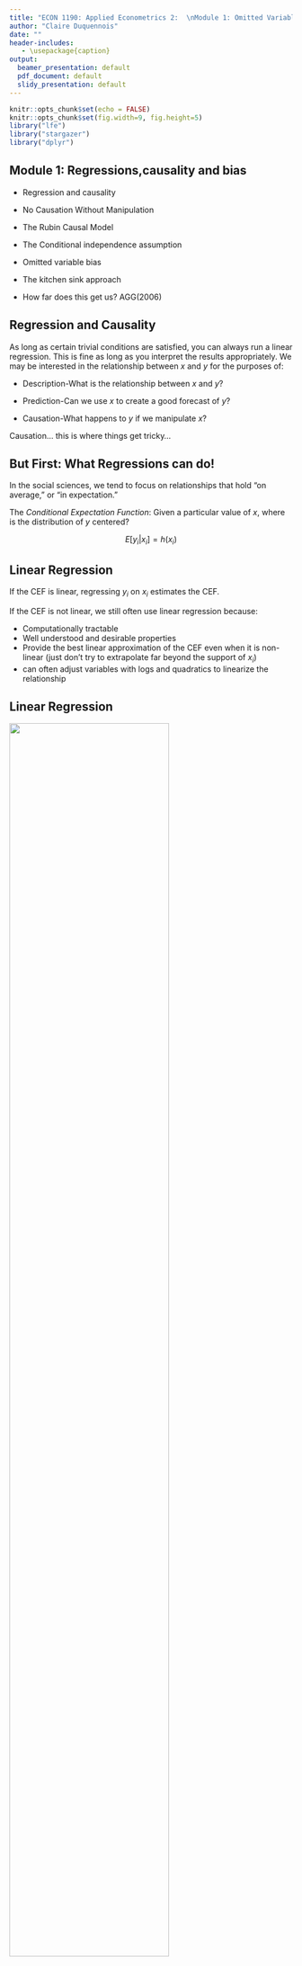 ```yaml
---
title: "ECON 1190: Applied Econometrics 2:  \nModule 1: Omitted Variable Bias"
author: "Claire Duquennois"
date: ""
header-includes:
   - \usepackage{caption}
output:
  beamer_presentation: default
  pdf_document: default
  slidy_presentation: default
---
```



```r
knitr::opts_chunk$set(echo = FALSE)
knitr::opts_chunk$set(fig.width=9, fig.height=5) 
library("lfe")
library("stargazer")
library("dplyr")

```
## Module 1: Regressions,causality and bias

- Regression and causality

- No Causation Without Manipulation

- The Rubin Causal Model

- The Conditional independence assumption

- Omitted variable bias

- The kitchen sink approach

- How far does this get us? AGG(2006)


## Regression and Causality

As long as certain trivial conditions are satisfied, you can always run a linear regression. This is fine as long as you interpret the results appropriately. We may be interested in the relationship between $x$ and $y$ for the purposes of:

- Description-What is the relationship between $x$ and $y$?

- Prediction-Can we use $x$ to create a good forecast of $y$?

- Causation-What happens to $y$ if we manipulate $x$?

Causation... this is where things get tricky...

## But First: What Regressions can do!

In the social sciences, we tend to focus on relationships that hold "on average," or "in expectation."  

The *Conditional Expectation Function*: Given a particular value of $x$, where is the distribution of $y$ centered?

$$
E[y_i|x_i]=h(x_i)
$$




## Linear Regression

If the CEF is linear, regressing $y_i$ on $x_i$ estimates the CEF. 

If the CEF is not linear, we still often use linear regression because:

- Computationally tractable
- Well understood and desirable properties
- Provide the best linear approximation of the CEF even when it is non-linear (just don't try to extrapolate far beyond the support of $x_i$)
- can often adjust variables with logs and quadratics to linearize the relationship

## Linear Regression

\center ![]("images\linearprojectioncomic.png"){width=75%}



## Estimating the CEF

Let 

$$
y_i=\beta_0+\beta_1x_i+\epsilon
$$

- Run a linear regression of $y_i$ on $x_i$ 

- Get estimates $\hat{\beta}_0$ and $\hat{\beta}_1$ of the true population $\beta_0$ and $\beta_1$

- Calculate $\hat{y}_i=\hat{\beta}_0+\hat{\beta}_1x_i$, the predicted value for $y_i$ given $x_i$, such that 
$$
\hat{y}_i=E[y_i|x_i], \text{ the CEF.}
$$
If you are interested in description or prediction, this is fine and we can end the class here!

## Application: Regression for Prediction

Who might be interested in using regressions for prediction?

Suppose you are a bank interested in predicting customer's ability to repay student loans. You have a subset of CPS data on earnings and the number of years spent in education. 

You estimate the following on working age adults (22+):

$$
Income_i=\beta_0+\beta_1 Schooling_i+\epsilon_i
$$



## Application: Regression for Prediction

\tiny
```r

mydata<-read.csv("cps_clean.csv")

reg1<-lm(inctot~edu,mydata[mydata$age>22,])
summary(reg1)

```

**Interpret your results.**


## Application: Regression for Prediction

\tiny
```r

summary(reg1)

```
\normalsize
So an extra year of education **predicts** earnings that are 8,054 USD higher (since $\hat{\beta}_1=8054$). 



## Application: Regression for Prediction

Using these estimate we can predict the difference in annual income between a high school and college grad as

$$\begin{aligned}
\widehat{Income}_{col}-\widehat{Income}_{hs} & =(\hat{\beta_0}+\hat{\beta_1}*16)-(\hat{\beta_0}+\hat{\beta_1}*12)\\
& =\hat{\beta_1}*4\\
& = 8,054*4=\$32,216.
\end{aligned}$$

So we would **predict** annual returns of $32,216.

## Application: Regression for Prediction

Alternatively, we could create an indicator variable set to 1 for individuals with college educations and estimate it on the subset of individuals who have at least 12 years of schooling:

\begin{equation}
\begin{split}
Income_i=\beta_0+\beta_1 CollGrad_i+\epsilon_i
\end{split}
\end{equation}

## Application: Regression for Prediction

\tiny
```r
mydata$collgrad<-NA
mydata$collgrad[mydata$edu<16]<-0
mydata$collgrad[mydata$edu>=16]<-1

reg2<-lm(inctot~collgrad,mydata[mydata$edu>=12 & mydata$age>22,])
summary(reg2)

```

\normalsize
Interpret your results. 

## Application: Regression for Prediction

\tiny
```r
mydata$collgrad<-NA
mydata$collgrad[mydata$edu<16]<-0
mydata$collgrad[mydata$edu>=16]<-1

reg2<-lm(inctot~collgrad,mydata[mydata$edu>=12 & mydata$age>22,])
summary(reg2)

```

\normalsize
$\hat{\beta}_1=44,842$, so having a four year college degree \textbf{predicts} earnings that are \$44,842 higher.


## Application: Regression for Prediction

The key point: we are not saying that the college degree **caused** higher earnings, but it does **predict** higher earnings. For many applications, prediction is enough. 

To get causation, we need to do a lot more work. 

\center ![]("images\corcauscomic.png"){width=75%}


## "No Causation Without Manipulation"

**What if we are interested in causal effects?** 

It was easy to estimate the relationship between income and schooling. As illustrated in the application, I estimated

$$
Income_i=\beta_0+\beta_i Schooling_i+\epsilon 
$$
and was able to recover the conditional expectation function

$$
E[Income_i|Schooling_i]=\hat{Income}_i=\hat{\beta}_0+\hat{\beta}_1Schooling_i 
$$
BUT this only tells us how income and schooling co-vary. This **DOES NOT** tell us what would happen to income if there was an **"exogenous"** change in schooling. 


## What is the difference? 

Here, schooling is **"endogenously"** determined. 

**Who is most likely to select into schooling?**

## What is the difference? 

Here, schooling is **"endogenously"** determined. For example:

- those who expect to benefit the most select into schooling.

- those with the highest family incomes select into schooling. 

A regression coefficient estimated using data on **endogenous** schooling choices will not  correspond to the effects of an **exogenous** change in schooling. 

To estimate the **causal** effect, we will need to identify some type of **manipulation** that created an **exogenous** change in schooling.  

## A note on interpretation

It in NOT the case that the endogenous estimate is \textit{wrong} and the exogenous estimate is \textit{right}. They are simply measuring different things and should be interpreted accordingly. 

Regarding our estimates using the endogenous CPS data:

**CORRECT:**

*"We can expect the earnings of a person with one additional year of schooling to be $ $\hat{\beta}_1$ higher."*

**INCORRECT:**

*"One additional year of schooling CAUSES earnings to increase by $ $\hat{\beta}_1$."*


## The Rubin Causal Model

**_Two roads diverged in a yellow wood,_**  
**_And sorry I could not travel both_**  
**_--Robert Frost_**

To understand causal inference, it is helpful to think about how a unit has different potential outcomes depending on it's treatment status. 

## The Rubin Causal Model


Let $D_i$ be a binary treatment variable that could affect $Y_i$ which is the outcome $Y$ of observation $i$. Each unit faces two potential outcomes:

$$
\begin{split}
Y_i& = \begin{cases}
      Y_i(1) & \text{ if } D_i=1 \text{ (\textit{i is in the treatment group})}\\
      Y_i(0) & \text{ if } D_i=0 \text{ (\textit{i is in the control group})}
    \end{cases}  \\
\end{split}
$$
The problem: Unobserved **counterfactuals**. We will never observe both $Y_i(1)$ and $Y_i(0)$. 


## Example: Does going to college cause higher earnings?


Let the treatment, $D_i$ be going to college. Each high school graduate faces two potential outcomes:

$$
\begin{split}
\text{\textit{i's potential outcomes}}= \begin{cases}
      earn_{i,col} & \text{ if \textit{i} goes to college} \text{ (\textit{treatment})}\\
      earn_{i,no col} & \text{ if \textit{i} no college} \text{ (\textit{control})}
    \end{cases}  
\end{split}
$$

We can conceive of both  $earn_{i,col}$ and $earn_{i,no col}$ (but will only ever observe one or the other).

The treatment is potentially manipulable: we can imagine a policy or intervention that could make either of these values observable. 

## "No Causation without Manipulation" (2)

Can you conceptualize both $Y_i(1)$ and $Y_i(0)$ for the same unit?

**\underline{If no:}** $D$ does not correspond to a potentially manipulable treatment.

- We need to further define the problem. 

**Example: Does being a woman \underline{cause} lower earnings?**


## "No Causation without Manipulation" (2)

Can you conceptualize both $Y_i(1)$ and $Y_i(0)$ for the same unit?

**\underline{If no:}** $D$ does not correspond to a potentially manipulable treatment.

- We need to further define the problem. 

**Example: Does being a woman \underline{cause} lower earnings?**

It is not possible for me to imagine some intervention that would reveal what my earnings outcome would have been if I was a man. 

We know that being a woman **_predicts_** lower earnings, but the causal question as posed is ill defined.

## Causal Effects

The difference in $i$'s observed outcome and the counterfactual is $\tau_i$, the causal effect of treatment $D$ on the outcome $Y$ for unit $i$. So


$$
Y_i(1)-Y_i(0)=\tau_i
$$
Note: the treatment effect is relative and specific to observation $i$.

But how can we identify $\tau_i$ if we never observe both $Y_i(1)$ and $Y_i(0)$, the realized outcome and the counterfactual, for a given unit?


## The Fundamental Problem of Causal Inference

It is impossible to observe the value of $Y_i(1)$ and $Y_i(0)$ in the same unit $i$ and, therefore, it is impossible to observe $\tau_i$, the effect for unit $i$ of the treatment on it's outcome, $Y_i$. (Holland 1986)

\centering
__So, are we doomed?__

## The Fundamental Problem of Causal Inference

It is impossible to observe the value of $Y_i(1)$ and $Y_i(0)$ in the same unit $i$ and, therefore, it is impossible to observe $\tau_i$, the effect for unit $i$ of the treatment on it's outcome, $Y_i$. (Holland 1986)

\centering
__So, are we doomed?__

\raggedright

No! Though we can't identify $\tau_i$ at the unit level, we can identify the *Average Causal Treatment Effect* (ATE) 



$$
\bar{\tau}=E[\tau_i]=E[Y_i(1)-Y_i(0)]=E[Y_i(1)]-E[Y_i(0)]
$$

with the right research design, we can recover $\bar{\tau}$.



## Getting to an econometric specification

Each observation faces two potential outcomes:

\begin{itemize}
\item $D_i=1$ if $i$ is treated and $i$'s outcome is then $Y_i(1)$
\item $D_i=0$ if $i$ is not treated and $i$'s outcome is then $Y_i(0)$
\end{itemize}
We can summarize this as

$$
\begin{aligned}
Y_i&=Y_i(0)+(Y_i(1)-Y_i(0))D_i\\
\end{aligned}
$$

## Getting to an econometric specification

Suppose a constant causal treatment effect such that $\tau=Y_i(1)-Y_i(0)$: The treatment effect is the same for all observations. Then

$$
\begin{aligned}
Y_i&=Y_i(0)+(Y_i(1)-Y_i(0))D_i\\
&=Y_i(0)+\tau D_i\\
\end{aligned}
$$
\begin{itemize}
\item if $D_i =0$, then $Y_i=Y_i(0)$
\item if $D_i= 1$, the $Y_i=Y_i(0)+\tau$
\end{itemize}

## Getting to an econometric specification

Adding and subtracting the average outcome for untreated observations, $E[Y_i(0)]$, and reorganizing gives the following:

$$
\begin{aligned}
Y_i&=Y_i(0)+\tau D_i\\
&=E[Y_i(0)]+\tau D_i+Y_i(0)-E[Y_i(0)]\\
&=\alpha+\tau D_i+\eta_i
\end{aligned}
$$
where $\alpha=E[Y_i(0)]$, and $\eta_i$ is the random part of $Y_i(0)$ since $\eta_i=Y_i(0)-E[Y_i(0)]$. 


## Causal identification

The expected outcomes of someone who is treated is

$$
\begin{aligned}
E[Y_i(1)]&=\alpha+\tau+E[\eta_i|D_i=1]
\end{aligned}
$$
 and someone without treatment is

$$
\begin{aligned}
E[Y_i(0)]&=\alpha+E[\eta_i|D_i=0]
\end{aligned}
$$

so that the difference between these outcomes can be broken down into 

$$
 E[Y_i(1)]-E[Y_i(0)] = 
    \underbrace{\tau}_\text{causal treatment effect} + \underbrace{E[\eta_i|D_i=1]-E[\eta_i|D_i=0]}_\text{?}
$$

What is the second term?  $\Rightarrow$ Top Hat

## The Conditional Independence Assumption

The expected outcomes of someone with and someone without treatment is then given by 

$$
\begin{aligned}
E[Y_i(1)]&=\alpha+\tau+E[\eta_i|D_i=1]\\
E[Y_i(0)]&=\alpha+E[\eta_i|D_i=0]
\end{aligned}
$$

so that the difference between these outcomes can be broken down into 

$$
 E[Y_i(1)]-E[Y_i(0)] = 
    \underbrace{\tau}_\text{causal treatment effect} + \underbrace{E[\eta_i|D_i=1]-E[\eta_i|D_i=0]}_\text{selection bias}
$$



## Selection Bias

So if $E[\eta_i|D_i=1]\neq E[\eta_i|D_i=0]$ and I run
$$
Y_i=\alpha+\tilde{\tau} D_i+\eta_i
$$

the estimated $\tilde{\tau}\neq \tau$ because of selection bias since

$$
\tilde{\tau}=\tau+E[\eta_i|D_i=1]-E[\eta_i|D_i=0]
$$

## Selection Bias


Selection bias will occur if treatment is not random. 

If treatment is not random,  those who would select into treatment have a different expected outcome, even absent treatment, than those who would not select into treatment so
$$
E[Y_i(0)|D_i=1]\neq E[Y_i(0)|D_i=0],
$$ 
In English:

  - even absent treatment (since we are comparing the untreated outcomes$Y_i(0)$) the average for those who would select into treatment (so who have $D_i=1$) is not the same as for those who do not select into treatment (so who have $D_i=0$)

## Example

I naively use my observational CPS data and estimate 
$$
\begin{split}
earnings_i=\tilde{\alpha}+\tilde{\tau} college_i+\epsilon_i.
\end{split}
$$
If I want to estimate $\tau$, the **causal** effect of a college degree on earnings, this estimate, $\tilde{\tau}$ will be biased: $E[\tilde{\tau}]\neq \tau$. 

Why? 



## Example

I naively use my observational CPS data and estimate 
$$
\begin{split}
earnings_i=\tilde{\alpha}+\tilde{\tau} college_i+\epsilon_i.
\end{split}
$$
If I want to estimate $\tau$, the **causal** effect of a college degree on earnings, this estimate, $\tilde{\tau}$ will be biased: $E[\tilde{\tau}]\neq \tau$. 

Why? 

\underline{Selection bias:} If people who receive college degrees would have had higher earnings even without the degree,
$$
E[Y_i(0)|D_i=1]> E[Y_i(0)|D_i=0]
$$
so
$$
E[\eta_i|D_i=1]>E[\eta_i|D_i=0]
$$
and 
$$
\tilde{\tau}=\tau+E[\eta_i|D_i=1]-E[\eta_i|D_i=0]
$$

## The Conditional Independence Assumption

**The Conditional Independence Assumption**: conditional on observed characteristics, $X_i$, selection bias disappears.

- If CIA holds, once I control for $X_i$, treatment is as good as randomly assigned:
$$
E[Y_i(0)|X_i, D_i=1]=E[Y_i(0)|X_i, D_i=0]
$$

and our comparisons have a causal interpretation.

- In other words, if I can perfectly control for **all** the $X_i$ characteristics that generate selection, I can recover an unbiased estimate of the causal effect $\tau$. 

## CIA in Regressions

 I run $Y_i=\alpha+\tilde{\tau} D_i +\eta_i$, but $E[\tilde{\tau}]\neq \tau$ due to selection bias.
 
 **I add observed covariates $X'_i$ to the regression:**
 
- I can decompose $\eta_i$:  $\eta_i=X'_i\gamma+\nu_i$ into  
    - $X'_i\gamma$: a part explained by the covariates $X'_i$
    - an unexplained error $\nu_i$

- **If the CIA assumption holds given the added covariates $X_i$** then $E[\nu_i|D_i=1]=E[\nu_i|D_i=0]$

- The difference between the treated and untreated group is
$$
\begin{aligned}
&E[Y_i(1)|X_i]-E[Y_i(0)|X_i]\\
&=(\alpha+\tau+X'_i \gamma+E[\nu_i|D_i=1])-(\alpha+X'_i \gamma+E[\nu_i|D_i=0])\\
&=\tau+E[\nu_i|D_i=1]-E[\nu_i|D_i=0]\\
&=\tau
\end{aligned}
$$


and we can interpret $\hat{\tau}$ as the causal effect of interest.


## Example: 

If I estimate $Earnings_i=\tilde{\alpha}+\tilde{\tau}college_i+\epsilon_i$ we saw that  $E[\tilde{\tau}]\neq\tau$ due to selection bias. 

**Suppose CIA holds if I condition on a student's household income.**
(ie. if I control for student household income, which students complete college is as good as randomly assigned) .

Then
$$
earnings_i=\hat{\alpha}+\hat{\tau}college_i+\hat{\gamma}hhinc_i+\epsilon_i
$$
 and $E[\hat{\tau}]=\tau$: a college degree causes earnings to increase by $\hat{\tau}$ USD. 
 
 **WARNING: This is a big assumption, that often does not hold. Do you think it holds in this example?** 



## Omitted Variable Bias

Suppose the true model is given by 
$$
Y_i=\beta_0+\beta_1 x_{1i}+\beta_2 x_{2i}+\nu_i
$$
but I failed to include $x_{2i}$ and instead estimated 
$$
Y_i=\tilde{\beta}_0+\tilde{\beta}_1 x_{1i}+\epsilon_i.
$$
If there is a relationship between $x_{1i}$ and $x_{2i}$ such that 
$$
x_{2i}=\rho_1+\rho_2 x_{1i}+\varepsilon_i
$$
we can substitute this into the first equation and by rearranging,
$$
Y_i=\underbrace{(\beta_0+\beta_2\rho_1)}_{\tilde{\beta}_0}+\underbrace{(\beta_1+\beta_2 \rho_2)}_{\tilde{\beta}_1} x_{1i}+\underbrace{(\beta_2 \varepsilon_i+\nu_i)}_{\epsilon_i},
$$
show that 
$$
\tilde{\beta_1}=\underbrace{\beta_1}_\text{treatment effect}+\underbrace{\beta_2 \rho_2}_\text{bias}.
$$

## Omitted variable bias

$$
\tilde{\beta_1}-\beta_1=\underbrace{\beta_2 \rho_2}_\text{bias}
$$

We can thus sign the bias by signing $\beta_2$, the covariance between $x_{2i}$ and $Y_i$, and signing $\rho_2$, the covariance between $x_{2i}$ and $x_{1i}$. 

|--------------------| $Cov(x,x_{ov})>0$ | $Cov(x,x_{ov})<0$|
| ------------------ | ----------------- | ---------------- |
|  $Cov(y,x_{ov})>0$ | Upward Bias       | Downward Bias    |
| $Cov(y,x_{ov})<0$  | Downward Bias     | Upward Bias      |



## Example: Using CPS data

I am interested in how health relates to income. Using my CPS sample of working age adults I estimate
$$
Income_i=\beta_0+\beta_1BadHealth_i+\epsilon, 
$$
where heath is a respondents subjective assessment of their health with 1 being very healthy and 5 being very unhealthy. 

## Example: Using CPS data

\tiny
```r
mydata <- mydata %>% rename(bad_health = health)
reghealth<-lm(inctot~bad_health,mydata)
summary(reghealth)
```
\normalsize
Interpret. 

## Example: Using CPS data

How might the omission of age be biasing these estimates?

$\Rightarrow$ Top Hat



## Example: Using CPS data

How might the omission of age be biasing these estimates?

- $cov(badhealth_i,age_i)>0$ 

- $cov(income_i,age_i)>0$

- $\Rightarrow$ upward bias. 


## Example: Using CPS data

\tiny
```r

reghealth2<-lm(inctot~bad_health+age ,mydata)
summary(reghealth2)

```
\normalsize

## Example: Using CPS data

How might the omission of schooling be biasing these estimates?

$\Rightarrow$ Top Hat


## Example: Using CPS data

How might the omission of schooling be biasing these estimates?

- $cov(badhealth_i,schooling_i)<0$ 

- $cov(income_i,schooling_i)>0$ 

- $\Rightarrow$ downward bias. 

## Example: Using CPS data

\tiny
```r

reghealth3<-lm(inctot~bad_health+age+edu ,mydata)
summary(reghealth3)

```
\normalsize


## Example: Presenting results

\tiny
```r

stargazer(reghealth,reghealth2, reghealth3, type="latex", header=FALSE, 
          title="Income and bad health", omit.stat=c("f", "ser"))


```
\normalsize
Check out jakeruss.com/cheatsheets/stargazer/

## Example: Using CPS data

So is our estimate of $\beta_1$ in column 3 the causal effect of bad health on income? 

Does the CIA hold?

Conditional on age and schooling, is subjective health as good as randomly assigned?



## Building intuition: A simulation

Suppose the data generating process (DGP) is as follows: my outcome variable, $Y$ depends on two variables, $V_1$ and $V_2$ such that 
$$
Y_i=\beta_0+\beta_1 V_{1i}+\beta_2 V_{2i}+\epsilon_i
$$

where $V_1$ and $V_2$ are correlated with $Cor(V_1,V_2)=0.5$. 


\tiny
```r
library(MASS)
library(ggplot2)

set.seed(1999)
out <- as.data.frame(mvrnorm(1000, mu = c(0,0), 
                     Sigma = matrix(c(1,0.5,0.5,1), ncol = 2), 
                     empirical = TRUE))
cor(out)

```
\normalsize

##  Building intuition: A simulation



```r

plot(out)

```

##  Building intuition: A simulation

I add an error term for each observation and then simulate the true DGP with $\beta_1=5$ and $\beta_2=7$.

\tiny
```r
out$error<-rnorm(1000, mean=0, sd=1)

B1<-5
B2<-7

out$Y<-out$V1*B1+out$V2*B2+out$error
```
\normalsize
I can now estimate the correct model and an under-specified model: 


\tiny
```r
sim1<-lm(Y~V1+V2, data=out)

sim2<-lm(Y~V1, data=out)

```
\normalsize

##  Building intuition: A simulation

\tiny
```r

stargazer(sim1,sim2, type="latex", header=FALSE, 
          title="Omitted Variable Bias Simulation", omit.stat=c("f", "ser"))
```
\normalsize

$\tilde{\beta}_1$ is upward biased since  $Cor(V_1,V_2)>0$ and $Cor(Y,V_2)>0$.

##  Building intuition: A simulation

What is adding the $V_2$ control doing? How does it change the $V_1$ coefficient? 

- Adding $V_2$ in the regression removes the variation in the outcome variable that is explained by that control variable.

- The estimates can now be based on the variation due to the explanatory variable you are actually interested in.

To see this, I generate $adjY$ that "corrects" $Y$ by removing the variation in $Y$ that is explained by $V_2$. (I can do this since I know the true $\beta_2$.)


```r

out$adjY<-out$Y-B2*out$V2
```


##  Building intuition: A simulation

\tiny
```r
sim3<-lm(adjY~V1, data=out)

stargazer(sim1,sim2,sim3, type="latex", header=FALSE, 
          title="Omitted Variable Bias Simulation 2", omit.stat=c("f", "ser"))
```
\normalsize

##  Building intuition: A simulation

\tiny
```r
plotted<-ggplot(out, aes(V1, y = value, color = variable)) + 
    geom_point(aes(y = Y, col = "Y")) + 
    geom_point(aes(y = adjY, col = "adjY"))+
    geom_smooth(method='lm', aes(y = Y, col = "Y"))+
    geom_smooth(method='lm', aes(y = adjY, col = "adjY"))

plotted

```

\normalsize


## The kitchen sink 

Adding more controls is not always better.

- Irrelevant variables

- Bad controls

Moreover, without a carefully thought out research design, omitted variable bias will still be a problem. 



## Caveat: Including irrelevant variables

Suppose I estimate 
$$
\tilde y=\tilde \beta_0 + \tilde \beta_1x_1 + \tilde\beta_2x_2
$$
even though the true model is actually 

$$
E[y|x_1]=\beta_0+\beta_1x_1
$$ 

- Including $x_2$ will not bias our estimation: $E[\tilde{\beta_1}]= \beta_1$.

- The variance of our estimator will be less precise: $Var(\tilde{\beta_1})\geq Var(\hat{\beta_1})$.


## Caveat: Bad Controls

Some control variables could themselves be outcomes of the treatment you are evaluating.

Good controls are variables that were fixed at the time treatment was determined.

## Bad Controls: Example

You are interested in smoking's effect on birth-weight. You estimate
$$
Brthwgt_i=\beta_0+\beta_1cigday_i+\epsilon
$$
but are concerned there may be important omitted variables. 

You data includes information on the following: the mother's age, the mother's education level, the number of previous pregnancies, 
the number of prenatal doctor visits, mother's weight gain during pregnancy, and alcohol use during pregnancy. 

Which of these control variables should you consider adding to your specification? 

$\Rightarrow$ Top Hat


## How far do controls get us?

The key (untestable) assumption is that you have controlled for everything that matters.

You are assuming that treatment assignment is "as good as randomly assigned"- after you have conditioned on the controls.

You are assuming that if there is any systematic selection into "treatment", it only depends on the observable variables you are controlling for. 

**These are VERY STRONG assumptions (that often do not hold).**

## There is no Santa Claus: Arseneaux, Gerber and Green (2006)

\center ![]("images\santa.jpg"){width=45%}

## There is no Santa Claus: Arseneaux, Gerber and Green (2006)

Evaluate a "Get out the Vote" mobilization:

- Who gets called ($Call_i$) is random

- Who answers the call ($Contact_i$) is not

Will the following approach give us an unbiased estimate of the causal effect of being contacted on voting?
$$
Vote_i=\alpha+\tau Contact_i+\epsilon_i
$$

## There is no Santa Claus: AGG (2006)

\tiny
```r
library(haven)
library(here)
library(lfe)
library(dplyr)
```


## There is no Santa Claus: AGG (2006)
Replicating results of columns 1 of p.49 and p.50:
\tiny
```r
agg_data<-read_dta("IA_MI_merge040504.dta")
nrow(agg_data)

##scalling the vote02 variable to remove excess 0's from tables
agg_data$vote02<-100*as.numeric(agg_data$vote02)

#note: basic controls are included since the randomization happened at the state level
#and to distinguish between competitive and un-competitive races in each state.
regols1<-felm(vote02~contact+state+comp_mi+comp_ia,agg_data)

#Getting an unbiased estimate using insturumental variables approach
regexp1<-felm(vote02~state+comp_mi+comp_ia|0|(contact~treat_real+state+comp_mi+comp_ia),agg_data)

 
```


## There is no Santa Claus: AGG (2006)
Replicating results of columns 1 of p.49 and p.50:
\tiny
```r
stargazer(regols1,regexp1, type='latex', se = list(regols1$rse,regexp1$rse),
          header=FALSE,  title="AGG replication 1",omit.stat=c("f", "ser"), single.row = TRUE)
```


## There is no Santa Claus: AGG (2006)

Our OLS estimator it not doing so good: $\tilde{\tau}>\tau$.

Why? 


## There is no Santa Claus: AGG (2006)

Our OLS estimator it not doing so good: $\tilde{\tau}>\tau$.

Why? 

- the people that are contacted are the type of person who is more likely to vote already

- $cor(Vote,Type)>0$ and $cor(Contact,Type)>0$ biasing our estimates upward. 

Can OLS do better? AGG have lots of controls in their data. 


## There is no Santa Claus: AGG (2006)
Replicating results of columns 2 of p.49 and p.50:
\tiny 
```r

regols2<-felm(vote02~contact+state+comp_mi+comp_ia+persons+age+
                female2+newreg+vote00+vote98+fem_miss|county+st_hse+st_sen,agg_data)

regexp2<-felm(vote02~state+comp_mi+comp_ia+persons+age+
                female2+newreg+vote00+vote98+fem_miss|county+st_hse+st_sen|
(contact~treat_real+state+comp_mi+comp_ia+persons+age
 +female2+newreg+vote00+vote98+fem_miss),agg_data)

```


## There is no Santa Claus: AGG (2006)
Replicating results of columns 2 of p.49 and p.50:
\tiny
```r
stargazer(regols2,regexp2, type='latex', se = list(regols2$rse,regexp2$rse),
          header=FALSE,  title="AGG replication 2",omit.stat=c("f", "ser"), single.row = TRUE)
```

## There is no Santa Claus: AGG (2006)

Our OLS estimates are still biased. Even with all these controls, $\tilde{\tau}>\tau$.

Unless you had a variable that told you if the person is the type to answer and talk to an unknown caller about voting, the kitchen sink approach will not solve the OVB problem.

## Discussion questions for Washington (2008)

  - What is her research question? Is it interesting? Are the effects she detects meaningful?

  - Does she have an experimental design? How is she getting exogenous variation with which to identify causal effects?
  
  - Do you believe that the CIA assumption holds? (once she controls for key observables, her explanatory variable is as good as randomly assigned) What are some concerns she has and discusses in the paper?
  
  - Are you convinced she has identified a causal relationship?

  

